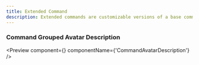 ```yaml
---
title: Extended Command
description: Extended commands are customizable versions of a base command that enhance interaction with added styles and features.
---
```



### Command Grouped Avatar Description

<Preview
  component={<CommandAvatarDescription />}
  componentName={'CommandAvatarDescription'}
/>
